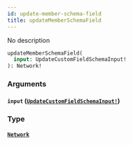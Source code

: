 ```yaml
---
id: update-member-schema-field
title: updateMemberSchemaField
---
```


No description

```graphql
updateMemberSchemaField(
  input: UpdateCustomFieldSchemaInput!
): Network!

```

### Arguments

#### `input` ([`UpdateCustomFieldSchemaInput!`](/graphql/inputs/update-custom-field-schema-input))

### Type

#### [`Network`](/graphql/objects/network)
